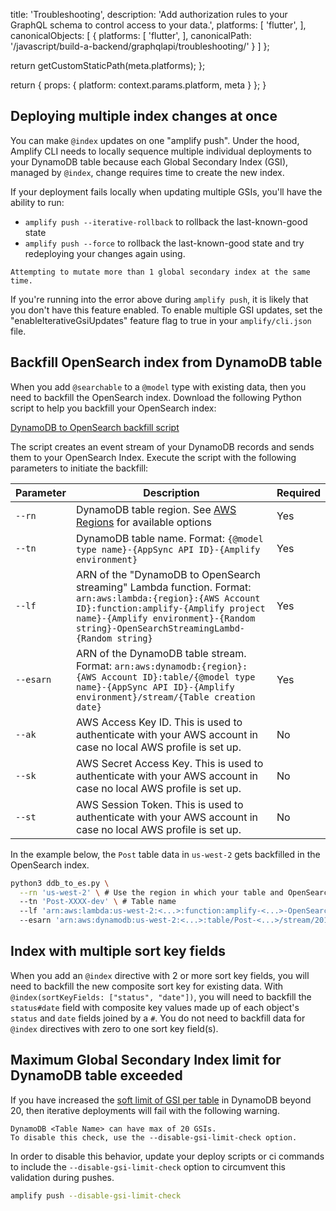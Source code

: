 
  title: 'Troubleshooting',
  description: 'Add authorization rules to your GraphQL schema to control access to your data.',
  platforms: [
    'flutter',
  ],
  canonicalObjects: [
    {
      platforms: [
        'flutter',
      ],
      canonicalPath: '/javascript/build-a-backend/graphqlapi/troubleshooting/'
    }
  ]
};

  return getCustomStaticPath(meta.platforms);
};

  return {
    props: {
      platform: context.params.platform,
      meta
    }
  };
}

## Deploying multiple index changes at once

You can make `@index` updates on one "amplify push". Under the hood, Amplify CLI needs to locally sequence multiple individual deployments to your DynamoDB table because each Global Secondary Index (GSI), managed by `@index`, change requires time to create the new index.

If your deployment fails locally when updating multiple GSIs, you'll have the ability to run:

- `amplify push --iterative-rollback` to rollback the last-known-good state
- `amplify push --force` to rollback the last-known-good state and try redeploying your changes again using.

```console
Attempting to mutate more than 1 global secondary index at the same time.
```

If you're running into the error above during `amplify push`, it is likely that you don't have this feature enabled. To enable multiple GSI updates, set the "enableIterativeGsiUpdates" feature flag to true in your `amplify/cli.json` file.

## Backfill OpenSearch index from DynamoDB table

When you add `@searchable` to a `@model` type with existing data, then you need to backfill the OpenSearch index. Download the following Python script to help you backfill your OpenSearch index:

[DynamoDB to OpenSearch backfill script](https://raw.githubusercontent.com/aws-amplify/amplify-category-api/main/packages/graphql-elasticsearch-transformer/scripts/ddb_to_es.py)

The script creates an event stream of your DynamoDB records and sends them to your OpenSearch Index. Execute the script with the following parameters to initiate the backfill:

| Parameter | Description | Required |
| --- | --- | --- |
| `--rn` | DynamoDB table region. See [AWS Regions](https://docs.aws.amazon.com/AmazonRDS/latest/UserGuide/Concepts.RegionsAndAvailabilityZones.html) for available options | Yes |
| `--tn` | DynamoDB table name. Format: `{@model type name}-{AppSync API ID}-{Amplify environment}` | Yes |
| `--lf` | ARN of the "DynamoDB to OpenSearch streaming" Lambda function. Format: `arn:aws:lambda:{region}:{AWS Account ID}:function:amplify-{Amplify project name}-{Amplify environment}-{Random string}-OpenSearchStreamingLambd-{Random string}` | Yes |
| `--esarn` | ARN of the DynamoDB table stream. Format: `arn:aws:dynamodb:{region}:{AWS Account ID}:table/{@model type name}-{AppSync API ID}-{Amplify environment}/stream/{Table creation date}` | Yes |
| `--ak` | AWS Access Key ID. This is used to authenticate with your AWS account in case no local AWS profile is set up. | No |
| `--sk` | AWS Secret Access Key. This is used to authenticate with your AWS account in case no local AWS profile is set up. | No |
| `--st` | AWS Session Token. This is used to authenticate with your AWS account in case no local AWS profile is set up. | No |

In the example below, the `Post` table data in `us-west-2` gets backfilled in the OpenSearch index.

```bash
python3 ddb_to_es.py \
  --rn 'us-west-2' \ # Use the region in which your table and OpenSearch domain reside
  --tn 'Post-XXXX-dev' \ # Table name
  --lf 'arn:aws:lambda:us-west-2:<...>:function:amplify-<...>-OpenSearchStreamingLambd-<...>' \ # Lambda function ARN, find the DynamoDB to OpenSearch streaming functions, copy entire ARN
  --esarn 'arn:aws:dynamodb:us-west-2:<...>:table/Post-<...>/stream/2019-20-03T00:00:00.350' # Event source ARN, copy the full DynamoDB table ARN
```

## Index with multiple sort key fields

When you add an `@index` directive with 2 or more sort key fields, you will need to backfill the new composite sort key for existing data. With `@index(sortKeyFields: ["status", "date"])`, you will need to backfill the `status#date` field with composite key values made up of each object's `status` and `date` fields joined by a `#`. You do not need to backfill data for `@index` directives with zero to one sort key field(s).

## Maximum Global Secondary Index limit for DynamoDB table exceeded

If you have increased the [soft limit of GSI per table](https://docs.aws.amazon.com/amazondynamodb/latest/developerguide/ServiceQuotas.html) in DynamoDB beyond 20, then iterative deployments will fail with the following warning.

```console
DynamoDB <Table Name> can have max of 20 GSIs.
To disable this check, use the --disable-gsi-limit-check option.
```

In order to disable this behavior, update your deploy scripts or ci commands to include the `--disable-gsi-limit-check` option to circumvent this validation during pushes.

```bash
amplify push --disable-gsi-limit-check
```

